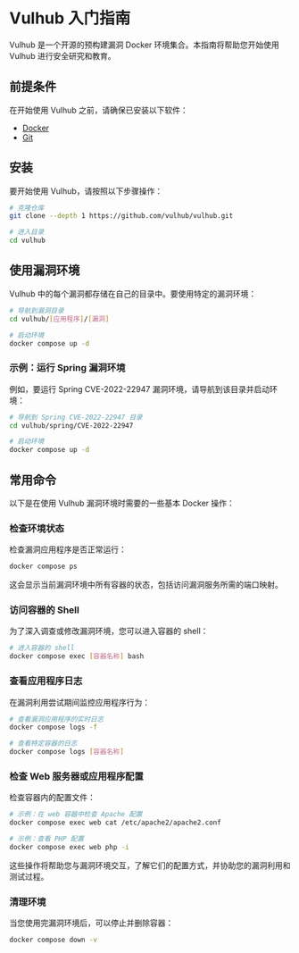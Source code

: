 # Vulhub 入门指南

Vulhub 是一个开源的预构建漏洞 Docker 环境集合。本指南将帮助您开始使用 Vulhub 进行安全研究和教育。

## 前提条件

在开始使用 Vulhub 之前，请确保已安装以下软件：

- [Docker](https://www.docker.com/get-started)
- [Git](https://git-scm.com/downloads)

## 安装

要开始使用 Vulhub，请按照以下步骤操作：

```bash
# 克隆仓库
git clone --depth 1 https://github.com/vulhub/vulhub.git

# 进入目录
cd vulhub
```

## 使用漏洞环境

Vulhub 中的每个漏洞都存储在自己的目录中。要使用特定的漏洞环境：

```bash
# 导航到漏洞目录
cd vulhub/[应用程序]/[漏洞]

# 启动环境
docker compose up -d
```

### 示例：运行 Spring 漏洞环境

例如，要运行 Spring CVE-2022-22947 漏洞环境，请导航到该目录并启动环境：

```bash
# 导航到 Spring CVE-2022-22947 目录
cd vulhub/spring/CVE-2022-22947

# 启动环境
docker compose up -d
```

## 常用命令

以下是在使用 Vulhub 漏洞环境时需要的一些基本 Docker 操作：

### 检查环境状态

检查漏洞应用程序是否正常运行：

```bash
docker compose ps
```

这会显示当前漏洞环境中所有容器的状态，包括访问漏洞服务所需的端口映射。

### 访问容器的 Shell

为了深入调查或修改漏洞环境，您可以进入容器的 shell：

```bash
# 进入容器的 shell
docker compose exec [容器名称] bash
```

### 查看应用程序日志

在漏洞利用尝试期间监控应用程序行为：

```bash
# 查看漏洞应用程序的实时日志
docker compose logs -f

# 查看特定容器的日志
docker compose logs [容器名称]
```

### 检查 Web 服务器或应用程序配置

检查容器内的配置文件：

```bash
# 示例：在 web 容器中检查 Apache 配置
docker compose exec web cat /etc/apache2/apache2.conf

# 示例：查看 PHP 配置
docker compose exec web php -i
```

这些操作将帮助您与漏洞环境交互，了解它们的配置方式，并协助您的漏洞利用和测试过程。

### 清理环境

当您使用完漏洞环境后，可以停止并删除容器：

```bash
docker compose down -v
``` 